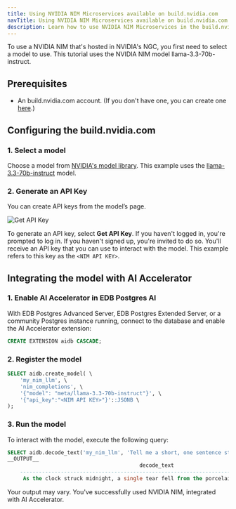 ```yaml
---
title: Using NVIDIA NIM Microservices available on build.nvidia.com
navTitle: Using NVIDIA NIM Microservices available on build.nvidia.com
description: Learn how to use NVIDIA NIM Microservices in the build.nvidia.com hosted by NVIDIA.
---
```



To use a NVIDIA NIM that's hosted in NVIDIA's NGC, you first need to select a model to use. This tutorial uses the NVIDIA NIM model llama-3.3-70b-instruct.

## Prerequisites

* An build.nvidia.com account. (If you don't have one, you can create one [here](https://build.nvidia.com/explore/discover/).)

## Configuring the build.nvidia.com

### 1. Select a model

Choose a model from [NVIDIA's model library](https://build.nvidia.com/models). This example uses the [llama-3.3-70b-instruct](https://build.nvidia.com/meta/llama3-70b) model.

### 2. Generate an API Key

You can create API keys from the model’s page.

![Get API Key](images/get-api-key.svg)

To generate an API key, select **Get API Key**. If you haven't logged in, you're prompted to log in. If you haven't signed up, you're invited to do so. You'll receive an API key that you can use to interact with the model. This example refers to this key as the `<NIM API KEY>`.

## Integrating the model with AI Accelerator

### 1. Enable AI Accelerator in EDB Postgres AI

With EDB Postgres Advanced Server, EDB Postgres Extended Server, or a community Postgres instance running, connect to the database and enable the AI Accelerator extension:

```sql
CREATE EXTENSION aidb CASCADE;
```

### 2. Register the model

```sql
SELECT aidb.create_model( \
    'my_nim_llm', \
    'nim_completions', \
    '{"model": "meta/llama-3.3-70b-instruct"}', \
    '{"api_key":"<NIM API KEY>"}'::JSONB \
);
```

### 3. Run the model

To interact with the model, execute the following query:

```sql
SELECT aidb.decode_text('my_nim_llm', 'Tell me a short, one sentence story');
__OUTPUT__
                                          decode_text
    ----------------------------------------------------------------------------------------
     As the clock struck midnight, a single tear fell from the porcelain doll's glassy eye.
```

Your output may vary. You've successfully used NVIDIA NIM, integrated with AI Accelerator.
